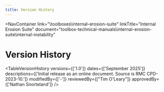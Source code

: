 ```yaml
---
title: Version History
---
```



<NavContainer
  link="\toolboxes\internal-erosion-suite"
  linkTitle="Internal Erosion Suite"
  document="toolbox-technical-manuals\internal-erosion-suite\internal-instability"
></NavContainer>

# Version History

<TableVersionHistory
  versions={['1.0']}
  dates={['September 2025']}
  descriptions={['Initial release as an online document. Source is RMC CPD-2023-10.']}
  modifiedBy={['-']}
  reviewedBy={["Tim O'Leary"]}
  approvedBy={['Nathan Snorteland']}
/>

